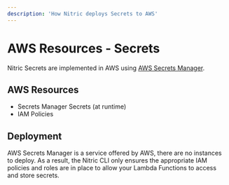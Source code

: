 ```yaml
---
description: 'How Nitric deploys Secrets to AWS'
---
```


# AWS Resources - Secrets

Nitric Secrets are implemented in AWS using [AWS Secrets Manager](https://aws.amazon.com/secrets-manager/).

## AWS Resources

- Secrets Manager Secrets (at runtime)
- IAM Policies

## Deployment

AWS Secrets Manager is a service offered by AWS, there are no instances to deploy. As a result, the Nitric CLI only ensures the appropriate IAM policies and roles are in place to allow your Lambda Functions to access and store secrets.
